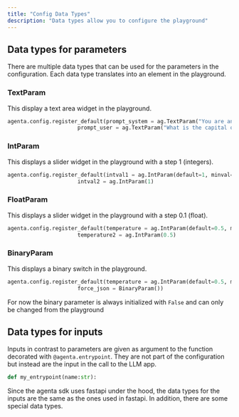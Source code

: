 ```yaml
---
title: "Config Data Types"
description: "Data types allow you to configure the playground"
---
```


## Data types for parameters

There are multiple data types that can be used for the parameters in the configuration. Each data type translates into an element in the playground.

### TextParam

This display a text area widget in the playground. 

```python
agenta.config.register_default(prompt_system = ag.TextParam("You are an expert in geography."),
                      prompt_user = ag.TextParam("What is the capital of {country}?"))
``` 

### IntParam

This displays a slider widget in the playground with a step 1 (integers). 

```python
agenta.config.register_default(intval1 = ag.IntParam(default=1, minval=0, maxval=2),
                      intval2 = ag.IntParam(1)
```

### FloatParam

This displays a slider widget in the playground with a step 0.1 (float).


```python
agenta.config.register_default(temperature = ag.IntParam(default=0.5, minval=0, maxval=2),
                      temperature2 = ag.IntParam(0.5)
```

### BinaryParam

This displays a binary switch in the playground.


```python
agenta.config.register_default(temperature = ag.IntParam(default=0.5, minval=0, maxval=2),
                      force_json = BinaryParam())
```

<Note> For now the binary parameter is always initialized with `False` and can only be changed from the playground </Note>
## Data types for inputs

Inputs in contrast to parameters are given as argument to the function decorated with `@agenta.entrypoint`. They are not part of the configuration but instead are the input in the call to the LLM app.

```python
def my_entrypoint(name:str):
```

Since the agenta sdk uses fastapi under the hood, the data types for the inputs are the same as the ones used in fastapi. In addition, there are some special data types.

